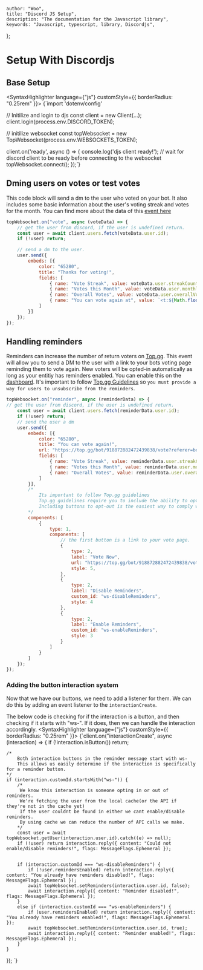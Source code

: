     author: "Woo",
    title: "Discord JS Setup",
    description: "The documentation for the Javascript library",
    keywords: "Javascript, typescript, library, Discordjs",
}; 

# Setup With Discordjs

## Base Setup

<SyntaxHighlighter language={"js"} customStyle={{ borderRadius: "0.25rem" }}>
{`import 'dotenv/config'


// Initilize and login to djs
const client = new Client(...);
client.login(process.env.DISCORD_TOKEN);

// initilize websocket
const topWebsocket = new TopWebsocket(process.env.WEBSOCKETS_TOKEN);

client.on('ready', async () => {
    console.log('djs client ready!');
    // wait for discord client to be ready before connecting to the websocket
    topWebsocket.connect();
});`}
</SyntaxHighlighter>


## Dming users on votes or test votes
This code block will send a dm to the user who voted on your bot. It also includes some basic information about the user's voting streak and votes for the month. You can find more about the data of this [event here](/javascript/v0/events#upvote-and-test)

~~~js
topWebsocket.on("vote", async (voteData) => {
    // get the user from discord, if the user is undefined return.
    const user = await client.users.fetch(voteData.user.id);
    if (!user) return;

    // send a dm to the user.
    user.send({
        embeds: [{
            color: "65280",
            title: "Thanks for voting!",
            fields: [
                { name: "Vote Streak", value: voteData.user.streakCount, inline: true },
                { name: "Votes this Month", value: voteData.user.monthlyVotes, inline: true },
                { name: "Overall Votes", value: voteData.user.overallVotes, inline: true },
                { name: "You can vote again at", value: `<t:${Math.floor(new Date(voteData.user.canVoteAt).getTime() / 1000)}:R>` }
            ]
        }]
    });
});

~~~

## Handling reminders

Reminders can increase the number of return voters on [Top.gg](https://top.gg). This event will allow you to send a DM to the user with a link to your bots voting page reminding them to vote again. New voters will be opted-in automatically as long as your entitiy has reminders enabled. You can enable this on the [dashboard](https://websockets-topgg.com/dashboard).
It's important to follow [Top.gg Guidelines](https://support.top.gg/support/solutions/articles/73000502502-bot-guidelines#:~:Bots%20that%20provide%20voting%20reminders%20must%20allow%20users%20to%20unsubscribe%20from%20them%20and%20must%20specify%20how%20to%20do%20so%20in%20the%20notification) so `you must provide a way for users to unsubscribe from the reminders`.

~~~js
topWebsocket.on("reminder", async (reminderData) => {
// get the user from discord, if the user is undefined return.
    const user = await client.users.fetch(reminderData.user.id);
    if (!user) return;
    // send the user a dm
    user.send({
        embeds: [{
            color: "65280",
            title: "You can vote again!",
            url: "https://top.gg/bot/918872882472439838/vote?referer=bot-reminder",
            fields: [
                { name: "Vote Streak", value: reminderData.user.streakCount, inline: true },
                { name: "Votes this Month", value: reminderData.user.monthlyVotes, inline: true },
                { name: "Overall Votes", value: reminderData.user.overallVotes, inline: true },
            ]
        }],
        /*
            Its important to follow Top.gg guidelines
            Top.gg guidelines require you to include the ability to opt-out of reminders, and include instructions on how to opt-out of reminders.
            Including buttons to opt-out is the easiest way to comply with the guidelines!
        */
        components: [
            {
                type: 1,
                components: [
                    // the first button is a link to your vote page.
                    {
                        type: 2,
                        label: "Vote Now",
                        url: "https://top.gg/bot/918872882472439838/vote?referer=bot-reminder",
                        style: 5,
                    },
                    {
                        type: 2,
                        label: "Disable Reminders",
                        custom_id: "ws-disableReminders",
                        style: 4
                    },
                    {
                        type: 2,
                        label: "Enable Reminders",
                        custom_id: "ws-enableReminders",
                        style: 3
                    }
                ]
            }
        ]
    });
});
~~~


### Adding the button interaction system

Now that we have our buttons, we need to add a listener for them. We can do this by adding an event listener to the `interactionCreate`.


The below code is checking for if the interaction is a button, and then checking if it starts with "ws-". If it does, then we can handle the interaction accordingly.
<SyntaxHighlighter language={"js"} customStyle={{ borderRadius: "0.25rem" }}>
{`client.on("interactionCreate", async (interaction) => {
    if (!interaction.isButton()) return;

    /*
        Both interaction buttons in the reminder message start with ws-
        This allows us easily determine if the interaction is specifically for a reminder button.
    */
    if (interaction.customId.startsWith("ws-")) {
        /*
         We know this interaction is someone opting in or out of reminders.
         We're fetching the user from the local cache(or the API if they're not in the cache yet)
         If the user couldnt be found in either we cant enable/disable reminders.
         By using cache we can reduce the number of API calls we make.
        */
        const user = await topWebsocket.getUser(interaction.user.id).catch((e) => null);
        if (!user) return interaction.reply({ content: "Could not enable/disable reminders!", flags: MessageFlags.Ephemeral }); 


        if (interaction.customId === "ws-disableReminders") {
            if (!user.remindersEnabled) return interaction.reply({ content: "You already have reminders disabled!", flags: MessageFlags.Ephemeral });
            await topWebsocket.setReminders(interaction.user.id, false);
            await interaction.reply({ content: "Reminder disabled!", flags: MessageFlags.Ephemeral });
        }
        else if (interaction.customId === "ws-enableReminders") {
            if (user.remindersEnabled) return interaction.reply({ content: "You already have reminders enabled!", flags: MessageFlags.Ephemeral });
            await topWebsocket.setReminders(interaction.user.id, true);
            await interaction.reply({ content: "Reminder enabled!", flags: MessageFlags.Ephemeral });
        }
    }
});
`}
</SyntaxHighlighter>